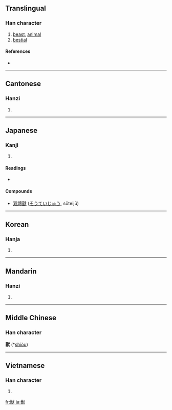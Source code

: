 {{see|獣|兽}}
==Translingual==

===Han character===
{{Han char|rn=94|rad=犬|as=15|sn=19|four=6363<sub>4</sub>|canj=口口戈大 (RRIK), X口口戈大 (XRRIK)}}

# [[beast]], [[animal]]
# [[bestial]]

====References====
* {{Han ref|kx=0721.030|dkj=20775|dj=1132.190|hdz=21375.050|uh=7378|ud=29560|bh=C37E|bd=50046}}

----

==Cantonese==

===Hanzi===
{{yue-hanzi|jyut=|y=sau3}}

# {{defn|Cantonese|sort=犬15}}

----

==Japanese==

===Kanji===
{{ja-kanji|grade=|rs=犬15}}

# {{defn|Japanese}}

====Readings====
* {{ja-readings|on=[[じゅう]] (jū)|kun=[[けもの]] (kemono)}}

====Compounds====
* [[双蹄獸]] ([[そうていじゅう]], sōteijū)

----

==Korean==

===Hanja===
{{ko-hanja|hangeul=수|eumhun=|rv=su|mr=su|y=swu}}

# {{defn|Korean|sort=犬15}}

----

==Mandarin==

===Hanzi===
{{cmn-hanzi|sim=兽|pin=[[shòu]] ([[shou4]]), [[tǎ]] ([[ta3]])|wg=shou<sup>4</sup>, t'a<sup>3</sup>}}

# {{defn|Mandarin|sort=犬15}}

----

==Middle Chinese==
===Han character===
'''獸''' (*[[shiòu]])<!--asterisk indicates that this is a reconstructed pronunciation-->

----

==Vietnamese==

===Han character===
{{vi-hantu|[[thú]]|rs=犬15}}

# {{defn|Vietnamese|sort=犬15}}

[[fr:獸]]
[[ja:獸]]